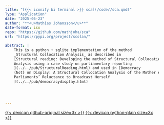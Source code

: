 ```yaml
---
title: "[{{< iconify bi terminal >}} sca](/code//sca.qmd)"
Type: "Application"
date: "2025-05-23"
author: "**<u>Mathias Johansson</u>**"
date-format: iso
repo: "https://github.com/mathjoha/sca"
url: "https://pypi.org/project/scolan/"

abstract: |
    This is a python + sqlite implementation of the method
    _Structural Collocation Analysis_ as described in
    [Structural reading: Developing the method of Structural Collocation
    Analysis using a case study on parliamentary reporting
    ](../../pub/StructuralReading.html) and used in [Democracy
    (Not) on Display: A Structural Collocation Analysis of the Mother of All
    Parliaments’ Reluctance to Broadcast Herself
    ](../../pub/democracydisplay.html)




---
```



[{{< devicon github-original size=3x >}}]({{< meta repo >}})
[{{< devicon python-plain size=3x >}}]({{< meta url >}})
